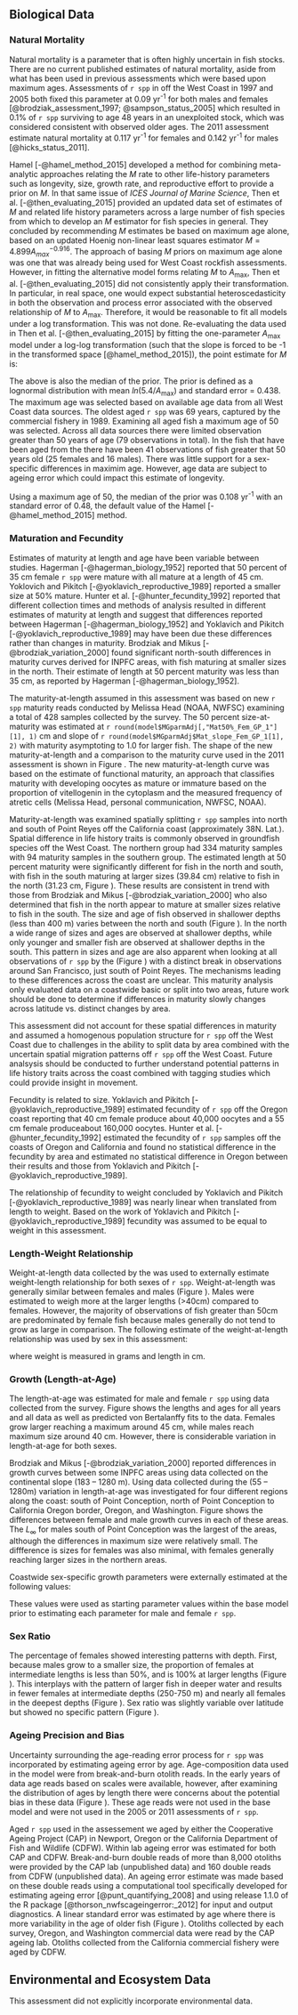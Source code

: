 ## Biological Data

### Natural Mortality

Natural mortality is a parameter that is often highly uncertain in fish stocks.  There are no current published estimates of natural mortality, aside from what has been used in previous assessments which were based upon maximum ages.  Assessments of `r spp` in off the West Coast in 1997 and 2005 both fixed this parameter at 0.09 yr^-1^ for both males and females [@brodziak_assessment_1997; @sampson_status_2005] which resulted in 0.1% of `r spp` surviving to age 48 years in an unexploited stock, which was considered consistent with observed older ages.  The 2011 assessment estimate natural mortality at 0.117 yr^-1^ for females and 0.142 yr^-1^ for males [@hicks_status_2011]. 

Hamel [-@hamel_method_2015] developed a method for combining meta-analytic approaches relating the $M$ rate to other life-history parameters such as longevity, size, growth rate, and reproductive effort to provide a prior on $M$. In that same issue of *ICES Journal of Marine Science*, Then et al. [-@then_evaluating_2015] provided an updated data set of estimates of $M$ and related life history parameters across a large number of fish species from which to develop an $M$ estimator for fish species in general. They concluded by recommending $M$ estimates be based on maximum age alone, based on an updated Hoenig non-linear least squares estimator $M = 4.899A^{-0.916}_{max}$. The approach of basing $M$ priors on maximum age alone was one that was already being used for West Coast rockfish assessments. However, in fitting the alternative model forms relating $M$ to $A_{\text{max}}$, Then et al. [-@then_evaluating_2015] did not consistently apply their transformation. In particular, in real space, one would expect substantial heteroscedasticity in both the observation and process error associated with the observed relationship of $M$ to $A_{\text{max}}$. Therefore, it would be reasonable to fit all models under a log transformation. This was not done. Re-evaluating the data used in Then et al. [-@then_evaluating_2015] by fitting the one-parameter $A_{\text{max}}$ model under a log-log transformation (such that the slope is forced to be -1 in the transformed space [@hamel_method_2015]), the point estimate for $M$ is:

\begin{centering}

$M=\frac{5.4}{A_{\text{max}}}$

\end{centering}

The above is also the median of the prior. The prior is defined as a lognormal distribution with mean $ln(5.4/A_{\text{max}})$ and standard error = 0.438.  The maximum age was selected based on available age data from all West Coast data sources. The oldest aged `r spp` was 69 years, captured by the commercial fishery in 1989. Examining all aged fish a maximum age of 50 was selected. Across all data sources there were limited observation greater than 50 years of age (79 observations in total). In the fish that have been aged from the \Gls{s-wcgbt} there have been 41 observations of fish greater that 50 years old (25 females and 16 males). There was little support for a sex-specific differences in maximim age. However, age data are subject to ageing error which could impact this estimate of longevity.  

Using a maximum age of 50, the median of the prior was 0.108 yr^-1^ with an standard error of 0.48, the default value of the Hamel [-@hamel_method_2015] method.
  

### Maturation and Fecundity

Estimates of maturity at length and age have been variable between studies.  Hagerman [-@hagerman_biology_1952] reported that 50 percent of 35 cm female `r spp` were mature with all mature at a length of 45 cm.  Yoklovich and Pikitch [-@yoklavich_reproductive_1989] reported a smaller size at 50% mature.  Hunter et al. [-@hunter_fecundity_1992] reported that different collection times and methods of analysis resulted in different estimates of maturity at length and suggest that differences reported between Hagerman [-@hagerman_biology_1952] and Yoklavich and Pikitch [-@yoklavich_reproductive_1989] may have been due these differences rather than changes in maturity.  Brodziak and Mikus [-@brodziak_variation_2000] found significant north-south differences in maturity curves derived for INPFC areas, with fish maturing at smaller sizes in the north.  Their estimate of length at 50 percent maturity was less than 35 cm, as reported by Hagerman [-@hagerman_biology_1952].

The maturity-at-length assumed in this assessment was based on new `r spp` maturity reads conducted by Melissa Head (NOAA, NWFSC) examining a total of 428 samples collected by the \Gls{s-wcgbt} survey. The 50 percent size-at-maturity was estimated at `r round(model$MGparmAdj[,"Mat50%_Fem_GP_1"][1], 1)` cm and slope of `r round(model$MGparmAdj$Mat_slope_Fem_GP_1[1], 2)` with maturity asymptoting to 1.0 for larger fish. The shape of the new maturity-at-length and a comparison to the maturity curve used in the 2011 assessment is shown in Figure \ref{fig:compare-mat-at-len}. The new maturity-at-length curve was based on the estimate of functional maturity, an approach that classifies maturity with developing oocytes as mature or immature based on the proportion of vitellogenin in the cytoplasm and the measured frequency of atretic cells (Melissa Head, personal communication, NWFSC, NOAA). 

Maturity-at-length was examined spatially splitting `r spp` samples into north and south of Point Reyes off the California coast (approximately 38\textdegree 0\textquotesingle N. Lat.).  Spatial difference in life history traits is commonly observed in groundfish species off the West Coast.  The northern group had 334 maturity samples with 94 maturity samples in the southern group. The estimated length at 50 percent maturity were significantly different for fish in the north and south, with fish in the south maturing at larger sizes (39.84 cm) relative to fish in the north (31.23 cm, Figure \ref{fig:spat-mat-at-len}). These results are consistent in trend with those from Brodziak and Mikus [-@brodziak_variation_2000] who also determined that fish in the north appear to mature at smaller sizes relative to fish in the south.  The size and age of fish observed in shallower depths (less than 400 m) varies between the north and south (Figure \ref{fig:samples-north-south}). In the north a wide range of sizes and ages are observed at shallower depths, while only younger and smaller fish are observed at shallower depths in the south. This pattern in sizes and age are also apparent when looking at all observations of `r spp` by the \gls{s-wcgbt} (Figure \ref{fig:fish-by-lat}) with a distinct break in observations around San Francisco, just south of Point Reyes. The mechanisms leading to these differences across the coast are unclear. This maturity analysis only evaluated data on a coastwide basic or split into two areas, future work should be done to determine if differences in maturity slowly changes across latitude vs. distinct changes by area.    

This assessment did not account for these spatial differences in maturity and assumed a homogenous population structure for `r spp` off the West Coast due to challenges in the ability to split data by area combined with the uncertain spatial migration patterns off `r spp` off the West Coast. Future analsysis should be conducted to further understand potential patterns in life history traits across the coast combined with tagging studies which could provide insight in movement.    

Fecundity is related to size. Yoklavich and Pikitch [-@yoklavich_reproductive_1989] estimated fecundity of `r spp` off the Oregon coast reporting that 40 cm female produce about 40,000 oocytes and a 55 cm female produceabout 160,000 oocytes.  Hunter et al. [-@hunter_fecundity_1992] estimated the fecundity of `r spp` samples off the coasts of Oregon and California and found no statistical difference in the fecundity by area and estimated no statistical difference in Oregon between their results and those from Yoklavich and Pikitch [-@yoklavich_reproductive_1989].

The relationship of fecundity to weight concluded by Yoklavich and Pikitch [-@yoklavich_reproductive_1989] was nearly linear when translated from length to weight. Based on the work of Yoklavich and Pikitch [-@yoklavich_reproductive_1989] fecundity was assumed to be equal to weight in this assessment. 


### Length-Weight Relationship

Weight-at-length data collected by the \Gls{s-wcgbt} was used to externally estimate weight-length relationship for both sexes of `r spp`.  Weight-at-length was generally similar between females and males (Figure \ref{fig:est-len-wght}).  Males were estimated to weigh more at the larger lengths (>40cm) compared to females.  However, the majority of observations of fish greater than 50cm are predominated by female fish because males generally do not tend to grow as large in comparison. The following estimate of the weight-at-length relationship was used by sex in this assessment:

\begin{centering}

Females: $\alpha$ = `r format(model$MGparmAdj$Wtlen_1_Fem[1], scientific = TRUE, digits = 2)`; $\beta$ = `r round(model$MGparmAdj$Wtlen_2_Fem[1], 2)`

Males: $\alpha$ = `r format(model$MGparmAdj$Wtlen_1_Mal[1], scientific = TRUE, digits = 2)`; $\beta$ = `r round(model$MGparmAdj$Wtlen_2_Mal[1], 2)`

\end{centering}

where weight is measured in grams and length in cm.

### Growth (Length-at-Age)

The length-at-age was estimated for male and female `r spp` using data collected from the \Gls{s-wcgbt} survey. Figure \ref{fig:est-len-at-age} shows the lengths and ages for all years and all data as well as predicted von Bertalanffy fits to the data. Females grow larger reaching a maximum around 45 cm, while males reach maximum size around 40 cm. However, there is considerable variation in length-at-age for both sexes. 

Brodziak and Mikus [-@brodziak_variation_2000] reported differences in growth curves between some INPFC areas using data collected on the continental slope (183 – 1280 m).  Using data collected during the \Gls{s-wcgbt} (55 – 1280m) variation in length-at-age was investigated for four different regions along the coast: south of Point Conception, north of Point Conception to California Oregon border, Oregon, and Washington.  Figure \ref{fig:est-len-at-age-region} shows the differences between female and male growth curves in each of these areas. The $L_{\infty}$ for males south of Point Conception was the largest of the areas, although the differences in maximum size were relatively small. The diffference is sizes for females was also minimal, with females generally reaching larger sizes in the northern areas. 

Coastwide sex-specific growth parameters were externally estimated at the following values:

\begin{centering}

Females $L_{\infty}$ = ; $L1$ = ; $k$ = 

Males $L_{\infty}$ = ;  $L1$ = ; $k$ =  

\end{centering}

These values were used as starting parameter values within the base model prior to estimating each parameter for male and female `r spp`.


### Sex Ratio

The percentage of females showed interesting patterns with depth.  First, because males grow to a smaller size, the proportion of females at intermediate lengths is less than 50%, and is 100% at larger lengths (Figure \ref{fig:sex-by-len}).  This interplays with the pattern of larger fish in deeper water and results in fewer females at intermediate depths (250-750 m) and nearly all females in the deepest depths (Figure \ref{fig:fem-by-lat-depth}).  Sex ratio was slightly variable over latitude but showed no specific pattern (Figure \ref{fig:fem-by-lat-depth}).


### Ageing Precision and Bias

Uncertainty surrounding the age-reading error process for `r spp` was incorporated by estimating ageing error by age. Age-composition data used in the model were from break-and-burn otolith reads. In the early years of data age reads based on scales were available, however, after examining the distribution of ages by length there were concerns about the potential bias in these data (Figure \ref{fig:scale-age}). These age reads were not used in the base model and were not used in the 2005 or 2011 assessments of `r spp`.  

Aged `r spp` used in the assessement we aged by either the Cooperative Ageing Project (CAP) in Newport, Oregon or the California Department of Fish and Wildlife (CDFW).  Within lab ageing error was estimated for both CAP and CDFW. Break-and-burn double reads of more than 8,000 otoliths were provided by the CAP lab (unpublished data) and 160 double reads from CDFW (unpublished data).  An ageing error estimate was made based on these double reads using a computational tool specifically developed for estimating ageing error [@punt_quantifying_2008] and using release 1.1.0 of the R package \href{https://github.com/nwfsc-assess/nwfscAgeingError}{nwfscAgeingError} [@thorson_nwfscageingerror:_2012] for input and output diagnostics. A linear standard error was estimated by age where there is more variability in the age of older fish (Figure \ref{fig:age-error}).  Otoliths collected by each survey, Oregon, and Washington commercial data were read by the CAP ageing lab. Otoliths collected from the California commercial fishery were aged by CDFW.   


## Environmental and Ecosystem Data

This assessment did not explicitly incorporate environmental data. 